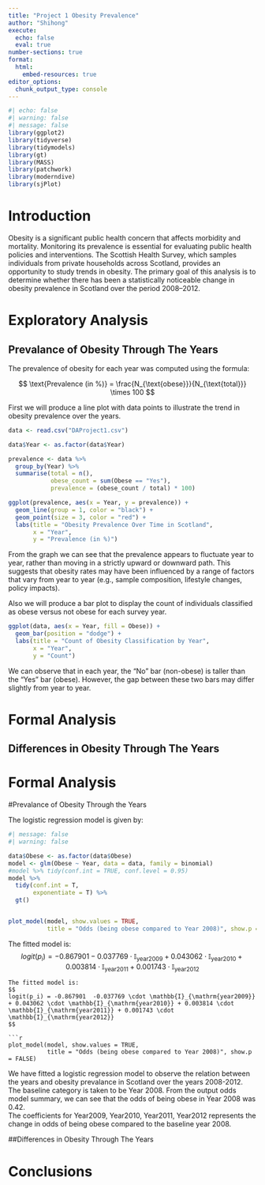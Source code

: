 ```yaml
---
title: "Project 1 Obesity Prevalence"
author: "Shihong"
execute: 
  echo: false
  eval: true
number-sections: true
format:
  html:
    embed-resources: true
editor_options: 
  chunk_output_type: console
---
```


```r
#| echo: false
#| warning: false
#| message: false
library(ggplot2)
library(tidyverse)
library(tidymodels)
library(gt)
library(MASS)
library(patchwork)
library(moderndive)
library(sjPlot)

```

# Introduction {#sec-intro}

Obesity is a significant public health concern that affects morbidity and mortality. Monitoring its prevalence is essential for evaluating public health policies and interventions. The Scottish Health Survey, which samples individuals from private households across Scotland, provides an opportunity to study trends in obesity. The primary goal of this analysis is to determine whether there has been a statistically noticeable change in obesity prevalence in Scotland over the period 2008–2012.

# Exploratory Analysis {#sec-EA}


## Prevalance of Obesity Through The Years


The prevalence of obesity for each year was computed using the formula:

$$
\text{Prevalence (in %)} = \frac{N_{\text{obese}}}{N_{\text{total}}} \times 100
$$

First we will produce a line plot with data points to illustrate the trend in obesity prevalence over the years.

```r
data <- read.csv("DAProject1.csv")

data$Year <- as.factor(data$Year)

prevalence <- data %>%
  group_by(Year) %>%
  summarise(total = n(),
            obese_count = sum(Obese == "Yes"),
            prevalence = (obese_count / total) * 100)

ggplot(prevalence, aes(x = Year, y = prevalence)) +
  geom_line(group = 1, color = "black") +
  geom_point(size = 3, color = "red") +
  labs(title = "Obesity Prevalence Over Time in Scotland",
       x = "Year",
       y = "Prevalence (in %)")
```

From the graph we can see that the prevalence appears to fluctuate year to year, rather than moving in a strictly upward or downward path. This suggests that obesity rates may have been influenced by a range of factors that vary from year to year (e.g., sample composition, lifestyle changes, policy impacts).

Also we will produce a bar plot to display the count of individuals classified as obese versus not obese for each survey year.

```r
ggplot(data, aes(x = Year, fill = Obese)) +
  geom_bar(position = "dodge") +
  labs(title = "Count of Obesity Classification by Year",
       x = "Year",
       y = "Count") 
```

We can observe that in each year, the “No” bar (non-obese) is taller than the “Yes” bar (obese). However, the gap between these two bars may differ slightly from year to year.




# Formal Analysis {#sec-FA}

## Differences in Obesity Through The Years



# Formal Analysis {#sec-FA}

#Prevalance of Obesity Through the Years


The logistic regression model is given by:
```{=tex}
\begin{align}
y_i &\sim  \mathrm{Bernoulli}(p_i) \\
\end{align}
```
```{=tex}
\begin{align}
logit(p_i) = \alpha + \beta_{year2009} \cdot \mathbb{I}_{\mathrm{year2009}} + \beta_{year2010} \cdot \mathbb{I}_{\mathrm{year2010}} + \beta_{year2011} \cdot \mathbb{I}_{\mathrm{year2011}} + \beta_{year2012} \cdot \mathbb{I}_{\mathrm{year2012}}
\end{align}
```

```r
#| message: false
#| warning: false

data$Obese <- as.factor(data$Obese)
model <- glm(Obese ~ Year, data = data, family = binomial)
#model %>% tidy(conf.int = TRUE, conf.level = 0.95)
model %>%
  tidy(conf.int = T,
       exponentiate = T) %>% 
  gt()


plot_model(model, show.values = TRUE,
           title = "Odds (being obese compared to Year 2008)", show.p = FALSE)
```
The fitted model is:
$$
logit(p_i) = -0.867901  -0.037769 \cdot \mathbb{I}_{\mathrm{year2009}} + 0.043062 \cdot \mathbb{I}_{\mathrm{year2010}} + 0.003814 \cdot \mathbb{I}_{\mathrm{year2011}} + 0.001743 \cdot \mathbb{I}_{\mathrm{year2012}}$$

```
The fitted model is:
$$
logit(p_i) = -0.867901  -0.037769 \cdot \mathbb{I}_{\mathrm{year2009}} + 0.043062 \cdot \mathbb{I}_{\mathrm{year2010}} + 0.003814 \cdot \mathbb{I}_{\mathrm{year2011}} + 0.001743 \cdot \mathbb{I}_{\mathrm{year2012}}
$$

```r
plot_model(model, show.values = TRUE,
           title = "Odds (being obese compared to Year 2008)", show.p = FALSE)
```


We have fitted a logistic regression model to observe the relation between the years and obesity prevalance in Scotland over the years 2008-2012. \
The baseline category is taken to be Year 2008. From the output odds model summary, we can see that the odds of being obese in Year 2008 was 0.42.\
The coefficients for Year2009, Year2010, Year2011, Year2012 represents the change in odds of being obese compared to the baseline year 2008.

##Differences in Obesity Through The Years



# Conclusions {#sec-con}
